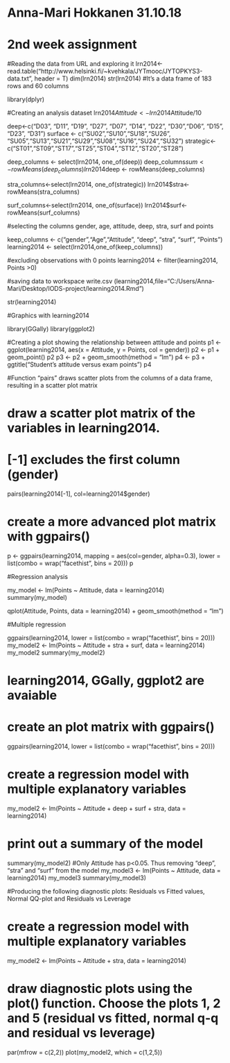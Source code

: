 # Anna-Mari Hokkanen 31.10.18
# 2nd week assignment

#Reading the data from URL and exploring it
lrn2014<-read.table("http://www.helsinki.fi/~kvehkala/JYTmooc/JYTOPKYS3-data.txt", header = T)
dim(lrn2014)
str(lrn2014)
#It's a data frame of 183 rows and 60 columns

library(dplyr)

#Creating an analysis dataset
lrn2014$Attitude<-lrn2014$Attitude/10

deep<-c("D03", "D11", "D19", "D27", "D07", "D14", "D22", "D30","D06",  "D15", "D23", "D31")
surface <- c("SU02","SU10","SU18","SU26", "SU05","SU13","SU21","SU29","SU08","SU16","SU24","SU32")
strategic<- c("ST01","ST09","ST17","ST25","ST04","ST12","ST20","ST28")


deep_columns <- select(lrn2014, one_of(deep))
deep_columns$sum<-rowMeans(deep_columns)
lrn2014$deep <- rowMeans(deep_columns)

stra_columns<-select(lrn2014, one_of(strategic))
lrn2014$stra<-rowMeans(stra_columns)

surf_columns<-select(lrn2014, one_of(surface))
lrn2014$surf<-rowMeans(surf_columns)  

#selecting the columns gender, age, attitude, deep, stra, surf and points 

keep_columns <- c("gender","Age","Attitude", "deep", "stra", "surf", "Points")
learning2014 <- select(lrn2014,one_of(keep_columns))

#excluding observations with 0 points
learning2014 <- filter(learning2014, Points >0)

#saving data to workspace
write.csv (learning2014,file="C:/Users/Anna-Mari/Desktop/IODS-project/learning2014.Rmd")

str(learning2014)


###################
#Graphics with learning2014

library(GGally)
library(ggplot2)

#Creating a plot showing the relationship between attitude and points 
p1 <- ggplot(learning2014, aes(x = Attitude, y = Points, col = gender))
p2 <- p1 + geom_point()
p2
p3 <- p2 + geom_smooth(method = "lm")
p4 <- p3 + ggtitle("Student's attitude versus exam points")
p4

#Function "pairs" draws scatter plots from the columns of a data frame, resulting in a scatter plot matrix

# draw a scatter plot matrix of the variables in learning2014.
# [-1] excludes the first column (gender)
pairs(learning2014[-1], col=learning2014$gender)



# create a more advanced plot matrix with ggpairs()
p <- ggpairs(learning2014, mapping = aes(col=gender, alpha=0.3), lower = list(combo = wrap("facethist", bins = 20)))
p



#################
#Regression analysis



my_model <- lm(Points ~ Attitude, data = learning2014)
summary(my_model)

qplot(Attitude, Points, data = learning2014) + geom_smooth(method = "lm")

#Multiple regression

ggpairs(learning2014, lower = list(combo = wrap("facethist", bins = 20)))
my_model2 <- lm(Points ~ Attitude + stra + surf, data = learning2014)
my_model2
summary(my_model2)



# learning2014, GGally, ggplot2 are avaiable

# create an plot matrix with ggpairs()
ggpairs(learning2014, lower = list(combo = wrap("facethist", bins = 20)))

# create a regression model with multiple explanatory variables
my_model2 <- lm(Points ~ Attitude + deep + surf + stra, data = learning2014)

# print out a summary of the model

summary(my_model2)
#Only Attitude has p<0.05. Thus removing "deep", "stra" and "surf" from the model
my_model3 <- lm(Points ~ Attitude, data = learning2014)
my_model3
summary(my_model3)


#Producing the following diagnostic plots: Residuals vs Fitted values, Normal QQ-plot and Residuals vs Leverage

# create a regression model with multiple explanatory variables
my_model2 <- lm(Points ~ Attitude + stra, data = learning2014)

# draw diagnostic plots using the plot() function. Choose the plots 1, 2 and 5 (residual vs fitted, normal q-q and residual vs leverage)
par(mfrow = c(2,2))
plot(my_model2, which = c(1,2,5))

